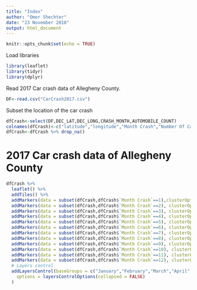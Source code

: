 ```yaml
---
title: "Index"
author: "Omer Shechter"
date: "23 November 2018"
output: html_document
---
```


```r
knitr::opts_chunk$set(echo = TRUE)
```

Load libraries 
```r
library(leaflet)
library(tidyr)
library(dplyr)
```



Read 2017 Car crash data of Allegheny County.
```r
DF<-read.csv("CarCrash2017.csv")

```

Subset the location of the car crash 
```r
dfCrash<-select(DF,DEC_LAT,DEC_LONG,CRASH_MONTH,AUTOMOBILE_COUNT)
colnames(dfCrash)<-c("latitude","longitude","Month Crash","Number Of Cars involved")
dfCrash<-dfCrash %>% drop_na()
```

# 2017 Car crash data of Allegheny County
```r
dfCrash %>% 
  leaflet() %>%
  addTiles() %>%
  addMarkers(data = subset(dfCrash,dfCrash$`Month Crash`==1),clusterOptions = markerClusterOptions(),group =   "January")%>%
  addMarkers(data = subset(dfCrash,dfCrash$`Month Crash`==2), clusterOptions = markerClusterOptions(),group =   "February")%>%
  addMarkers(data = subset(dfCrash,dfCrash$`Month Crash`==3), clusterOptions = markerClusterOptions(),group =   "March")%>%
  addMarkers(data = subset(dfCrash,dfCrash$`Month Crash`==4), clusterOptions = markerClusterOptions(),group =   "April")%>%
  addMarkers(data = subset(dfCrash,dfCrash$`Month Crash`==5), clusterOptions = markerClusterOptions(),group =   "May")%>%
  addMarkers(data = subset(dfCrash,dfCrash$`Month Crash`==6), clusterOptions = markerClusterOptions(),group =   "June")%>%
  addMarkers(data = subset(dfCrash,dfCrash$`Month Crash`==7), clusterOptions = markerClusterOptions(),group =   "July")%>%
  addMarkers(data = subset(dfCrash,dfCrash$`Month Crash`==8), clusterOptions = markerClusterOptions(),group =   "August")%>%
  addMarkers(data = subset(dfCrash,dfCrash$`Month Crash`==9), clusterOptions = markerClusterOptions(),group =   "September")%>%
  addMarkers(data = subset(dfCrash,dfCrash$`Month Crash`==10), clusterOptions = markerClusterOptions(),group =   "October")%>%
  addMarkers(data = subset(dfCrash,dfCrash$`Month Crash`==11), clusterOptions = markerClusterOptions(),group =   "November")%>%
  addMarkers(data = subset(dfCrash,dfCrash$`Month Crash`==12), clusterOptions = markerClusterOptions(),group =   "December")%>%
  # Layers control
  addLayersControl(baseGroups = c("January","February","March","April","May","June","July","August","September","October","November","December"),
    options = layersControlOptions(collapsed = FALSE)
  )
  
  
    
```

